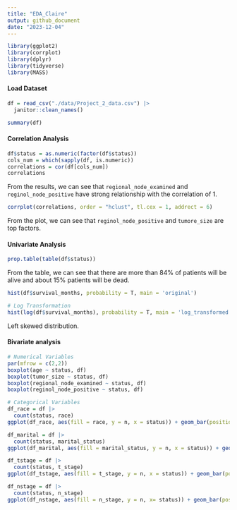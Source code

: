 ```yaml
---
title: "EDA_Claire"
output: github_document
date: "2023-12-04"
---
```


```r
library(ggplot2)
library(corrplot)
library(dplyr)
library(tidyverse)
library(MASS)
```

#### Load Dataset

```r
df = read_csv("./data/Project_2_data.csv") |>
  janitor::clean_names() 

summary(df)
```

#### Correlation Analysis

```r
df$status = as.numeric(factor(df$status))
cols_num = which(sapply(df, is.numeric)) 
correlations = cor(df[cols_num])
correlations
```

From the results, we can see that `regional_node_examined` and `reginol_node_positive` have strong relationship with the correlation of 1.

```r
corrplot(correlations, order = "hclust", tl.cex = 1, addrect = 6)
```

From the plot, we can see that `reginol_node_positive` and `tumore_size` are top factors.

#### Univariate Analysis

```r
prop.table(table(df$status))
```

From the table, we can see that there are more than 84% of patients will be alive and about 15% patients will be dead.

```r
hist(df$survival_months, probability = T, main = 'original')

# Log Transformation
hist(log(df$survival_months), probability = T, main = 'log_transformed')
```

Left skewed distribution.

#### Bivariate analysis

```r
# Numerical Variables
par(mfrow = c(2,2))
boxplot(age ~ status, df)
boxplot(tumor_size ~ status, df)
boxplot(regional_node_examined ~ status, df)
boxplot(reginol_node_positive ~ status, df)
```

```r
# Categorical Variables
df_race = df |> 
  count(status, race)
ggplot(df_race, aes(fill = race, y = n, x = status)) + geom_bar(position = 'dodge', stat = 'identity') 
```

```r
df_marital = df |>
  count(status, marital_status)
ggplot(df_marital, aes(fill = marital_status, y = n, x = status)) + geom_bar(position = 'dodge', stat = 'identity') 
```

```r
df_tstage = df |>
  count(status, t_stage)
ggplot(df_tstage, aes(fill = t_stage, y = n, x = status)) + geom_bar(position = 'dodge', stat = 'identity') 
```

    
```r
df_nstage = df |>
  count(status, n_stage)
ggplot(df_nstage, aes(fill = n_stage, y = n, x= status)) + geom_bar(position = 'dodge', stat = 'identity') 
```

 

